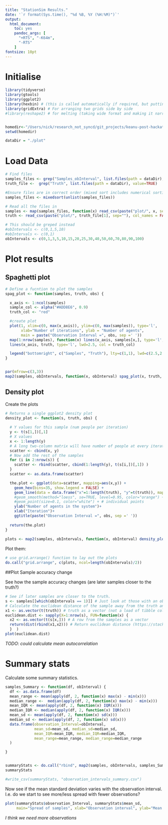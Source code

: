 ```yaml
---
title: "StationSim Results."
date: '`r format(Sys.time(), "%d %B, %Y (%H:%M)")`'
output:
  html_document: 
    toc: yes
    pandoc_args: [
      "+RTS", "-K64m", 
      "-RTS"
    ]
fontsize: 10pt
---
```


# Initialise 

```r
library(tidyverse)
library(gtools)
library(ggplot2)
library(hexbin) # (this is called automatically if required, but putting it here ensures it has been installed)
library(gridExtra) # For arranging two grids side by side
#library(reshape2) # for melting (taking wide format and making it narrow)


homedir<-"/Users/nick/research_not_syncd/git_projects/keanu-post-hackathon/results/"
setwd(homedir)

dataDir = "./plot"

```

# Load Data

```r
# Find files
samples_files <- grep("Samples_obInterval", list.files(path = dataDir), value=TRUE)
truth_file <-  grep("Truth", list.files(path = dataDir), value=TRUE)

#Ensure files are in correct order (mixed sort includes numerical sorting of embeded numbers)
samples_files <- mixedsort(unlist(samples_files))

# Read all the files in
samples <- map(samples_files, function(x) read_csv(paste("plot/", x, sep=""), col_names = FALSE))
truth <- read_csv(paste("plot/", truth_file[1], sep=""), col_names = FALSE)

# This should be greped instead
#obIntervals <- c(0,1,5,10)
#obIntervals <- c(0,1)
obIntervals <- c(0,1,3,5,10,15,20,25,30,40,50,60,70,80,90,100)
```

# Plot results

## Spaghetti plot

```r
# Define a fucntion to plot the samples
spag_plot <- function(samples, truth, obs) {

  x_axis <- 1:ncol(samples)
  sample_col <- alpha("#ADD8E6", 0.9)
  truth_col <- "red"

  #create plot
  plot(1, xlim=c(0, max(x_axis)), ylim=c(0, max(samples)), type='l',
       xlab="Number of iterations", ylab = "Number of agents",
       main = paste("Observation Interval =", obs, sep =' '))
  map(1:nrow(samples), function(x) lines(x_axis, samples[x,], type='l', col=sample_col))
  lines(x_axis, truth, type='l', lwd=2.5, col = truth_col)

  legend("bottomright", c("Samples", "Truth"), lty=c(1,1), lwd=c(2.5,2.5),col=c(sample_col, truth_col))
}


par(mfrow=c(3,3))
map2(samples, obIntervals, function(x, obInterval) spag_plot(x, truth, obInterval))

```

## Density plot

Create the plots

```r

# Returns a single ggplot2 density plot
density_plot <- function(s, truth, obs) {
  
  # Y values for this sample (num people per iteration)
  y <- t(s[1,])[,1]
  # X values
  x <- 1:length(y)
  # A long two-column matrix will have number of people at every iteration across all samples
  scatter <- cbind(x, y)
  # Now add the rest of the samples
  for (i in 2:nrow(s)) {
    scatter <- rbind(scatter, cbind(1:length(y), t(s[i,])[,1]) )
  }
  scatter <- as.data.frame(scatter)

  the.plot <- ggplot(data=scatter, mapping=aes(x,y)) +
    geom_hex(bins=35, show.legend = FALSE) +
    geom_line(data = data.frame("x"=1:length(truth), "y"=t(truth)), mapping=aes(x,y), colour="red") + # Truth
    #geom_smooth(method="loess", se=TRUE, level=0.95, color="orange") +
    #geom_point(size=0.1, color="white") + # individual points
    ylab("Number of agents in the system")+
    xlab("Iteration")+
    ggtitle(paste("Observation Interval =", obs, sep =' '))
  
  return(the.plot)
}
  
plots <- map2(samples, obIntervals, function(x, obInterval) density_plot(x, truth, obInterval))

```

Plot them:

```r

# use grid.arrange() function to lay out the plots
do.call("grid.arrange", c(plots, ncol=length(obIntervals)/2))

```


##Plot Sample accuracy change

See how the sample accuracy changes (are later samples closer to the truth?)

```r
# See if later samples are closer to the truth.
s <- samples[[which(obIntervals == 1)]] # Just look at those with an observation interval of 1
# Calculate the euclidean distance of the sample away from the truth and see how this changes with sample number
x1 <- as.vector(t(truth)) # truth as a vector (not a load of tibble columns)
euclidean.dist <- sapply(X=1:nrow(s), FUN=function(x) {  
  x2 <- as.vector(t(s[x,])) # A row from the samples as a vector
  return(dist(rbind(x1,x2))) # Return euclidean distance (https://stackoverflow.com/questions/5559384/euclidean-distance-of-two-vectors)
  }  )
plot(euclidean.dist)

```

_TODO: could calculate mean autocorrelation_

# Summary stats

Calculate some summary statistics.

```r

samples_Summary <- function(df, obInterval) {
  df <- as.data.frame(df)
  mean_range <- mean(apply(df, 2, function(x) max(x) - min(x)))
  median_range <-  median(apply(df, 2, function(x) max(x) - min(x)))
  mean_IQR <- mean(apply(df, 2, function(x) IQR(x)))
  median_IQR <- median(apply(df, 2, function(x) IQR(x)))
  mean_sd <- mean(apply(df, 2, function(x) sd(x)))
  median_sd <- median(apply(df, 2, function(x) sd(x)))
  data.frame(observation_Interval=obInterval,
             mean_sd=mean_sd, median_sd=median_sd,
             mean_IQR=mean_IQR, median_IQR=median_IQR,
             mean_range=mean_range, median_range=median_range
  )

}


summaryStats <- do.call("rbind", map2(samples, obIntervals, samples_Summary))
summaryStats

#write_csv(summaryStats, "observation_intervals_summary.csv")

```

Now see if the mean standard deviation varies with the observation interval. I.e. do we start to see more/less spread with fewer observations?

```r

plot(summaryStats$observation_Interval, summaryStats$mean_sd,
     main="Spread of samples", xlab="Observation interval", ylab="Mean Standard Deviation")

```

_I think we need more observations_
